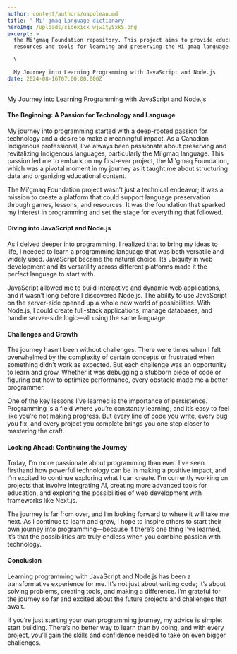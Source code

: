 ```yaml
---
author: content/authors/napolean.md
title: ' Mi''gmaq Language dictionary'
heroImg: /uploads/sidekick_wjw1tySxkS.png
excerpt: >
  the Mi'gmaq Foundation repository. This project aims to provide educational
  resources and tools for learning and preserving the Mi'gmaq language.\

  \

  My Journey into Learning Programming with JavaScript and Node.js
date: 2024-08-16T07:00:00.000Z
---
```


My Journey into Learning Programming with JavaScript and Node.js

#### The Beginning: A Passion for Technology and Language

My journey into programming started with a deep-rooted passion for technology and a desire to make a meaningful impact. As a Canadian Indigenous professional, I’ve always been passionate about preserving and revitalizing Indigenous languages, particularly the Mi'gmaq language. This passion led me to embark on my first-ever project, the Mi'gmaq Foundation, which was a pivotal moment in my journey as it taught me about structuring data and organizing educational content.

The Mi'gmaq Foundation project wasn’t just a technical endeavor; it was a mission to create a platform that could support language preservation through games, lessons, and resources. It was the foundation that sparked my interest in programming and set the stage for everything that followed.

#### Diving into JavaScript and Node.js

As I delved deeper into programming, I realized that to bring my ideas to life, I needed to learn a programming language that was both versatile and widely used. JavaScript became the natural choice. Its ubiquity in web development and its versatility across different platforms made it the perfect language to start with.

JavaScript allowed me to build interactive and dynamic web applications, and it wasn’t long before I discovered Node.js. The ability to use JavaScript on the server-side opened up a whole new world of possibilities. With Node.js, I could create full-stack applications, manage databases, and handle server-side logic—all using the same language.

#### Challenges and Growth

The journey hasn’t been without challenges. There were times when I felt overwhelmed by the complexity of certain concepts or frustrated when something didn’t work as expected. But each challenge was an opportunity to learn and grow. Whether it was debugging a stubborn piece of code or figuring out how to optimize performance, every obstacle made me a better programmer.

One of the key lessons I’ve learned is the importance of persistence. Programming is a field where you’re constantly learning, and it’s easy to feel like you’re not making progress. But every line of code you write, every bug you fix, and every project you complete brings you one step closer to mastering the craft.

#### Looking Ahead: Continuing the Journey

Today, I’m more passionate about programming than ever. I’ve seen firsthand how powerful technology can be in making a positive impact, and I’m excited to continue exploring what I can create. I’m currently working on projects that involve integrating AI, creating more advanced tools for education, and exploring the possibilities of web development with frameworks like Next.js.

The journey is far from over, and I’m looking forward to where it will take me next. As I continue to learn and grow, I hope to inspire others to start their own journey into programming—because if there’s one thing I’ve learned, it’s that the possibilities are truly endless when you combine passion with technology.

#### Conclusion

Learning programming with JavaScript and Node.js has been a transformative experience for me. It’s not just about writing code; it’s about solving problems, creating tools, and making a difference. I’m grateful for the journey so far and excited about the future projects and challenges that await.

If you’re just starting your own programming journey, my advice is simple: start building. There’s no better way to learn than by doing, and with every project, you’ll gain the skills and confidence needed to take on even bigger challenges.
